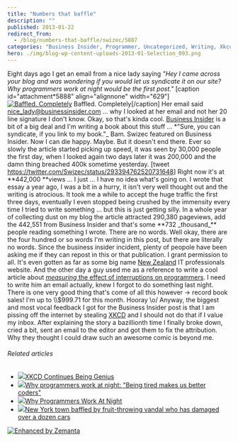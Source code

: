 ```yaml
---
title: "Numbers that baffle"
description: ""
published: 2013-01-22
redirect_from:
  - /blog/numbers-that-baffle/swizec/5887
categories: "Business Insider, Programmer, Uncategorized, Writing, Xkcd"
hero: ./img/blog-wp-content-uploads-2013-01-Selection_093.png
---
```


Eight days ago I get an email from a nice lady saying _"Hey I came across your blog and was wondering if you would let us syndicate it on our site? Why programmers work at night would be the first post."_ \[caption id="attachment*5888" align="alignnone" width="629"][![Baffled. Completely](./img/blog-wp-content-uploads-2013-01-Selection_093.png "Baffled. Completely")](http://www.businessinsider.com/why-programmers-work-at-night-2013-1) Baffled. Completely\[/caption] Her email said nice_lady@businessinsider.com ... why I looked at her email and not her 20 line signature I don't know. Okay, so that's kinda cool. [Business Insider](http://www.businessinsider.com "Business Insider") is a bit of a big deal and I'm writing a book about this stuff ... *"Sure, you can syndicate, if you link to my book."_ Bam. Swizec featured on Business Insider. Now I can die happy. Maybe. But it doesn't end there. Ever so slowly the article started picking up speed, it was seen by 30,000 people the first day, when I looked again two days later it was 200,000 and the damn thing breached 400k sometime yesterday. \[tweet <https://twitter.com/Swizec/status/293394762520731648>] Right now it's at **442,000 **views ... I just ... I have no idea what's going on. I wrote that essay a year ago, I was a bit in a hurry, it isn't very well thought out and the writing is atrocious. It took me a while to accept the huge traffic the first three days, eventually I even stopped being crushed by the immensity every time I tried to write something ... but this is just getting silly. In a whole year of collecting dust on my blog the article attracted 290,380 pageviews, add the 442,551 from Business Insider and that's some \*\*732 \_thousand_\*\* people reading something I wrote. There are no words. Well okay, there are the four hundred or so words I'm writing in this post, but there are literally no words. Since the business insider incident, plenty of peopole have been asking me if they can repost in this or that publication. I grant permission to all. It's even gotten as far as some big name [New Zealand](<http://maps.google.com/maps?ll=-41.2833333333,174.45&spn=10.0,10.0&q=-41.2833333333,174.45 (New%20Zealand)&t=h> "New Zealand") IT professionals website. And the other day a guy used me as a reference to write a cool article about _[measuring](http://blog.ninlabs.com/2013/01/programmer-interrupted/)_[ the effect of interruptions on programmers](http://blog.ninlabs.com/2013/01/programmer-interrupted/). I need to write him an email actually, knew I forgot to do something last night. There is one very good thing that's come of all this however -> record book sales! I'm up to \\\\\$999.71 for this month. Hooray \\o/ Anyway, the biggest and most vocal feedback I got for the Business Insider post is that I am pissing off the internet by stealing [XKCD](http://xkcd.com/ "Xkcd") and I should not do that if I value my inbox. After explaining the story a bazillionth time I finally broke down, cried a bit, sent an email to the editor and got them to fix the attribution. Why they thought I could draw such an awesome comic is beyond me.

###### Related articles

- [![](http://i.zemanta.com/139865237_80_80.jpg)](http://coltmonday.wordpress.com/2013/01/22/xkcd-contintues-being-genius/)[XKCD Continues Being Genius](http://coltmonday.wordpress.com/2013/01/22/xkcd-contintues-being-genius/)
- [![](http://i.zemanta.com/138526853_80_80.jpg)](http://www.whiteboardmag.com/why-programmers-work-at-night-being-tired-makes-us-better-coders/)[Why programmers work at night: "Being tired makes us better coders"](http://www.whiteboardmag.com/why-programmers-work-at-night-being-tired-makes-us-better-coders/)
- [![](http://i.zemanta.com/138571904_80_80.jpg)](http://danlargo.com/2013/01/16/why-programmers-work-at-night/)[Why Programmers Work At Night](http://danlargo.com/2013/01/16/why-programmers-work-at-night/)
- [![](http://i.zemanta.com/139574853_80_80.jpg)](http://www.foxnews.com/us/2013/01/21/new-york-town-baffled-by-fruit-throwing-vandal-who-has-damaged-over-dozen-cars/)[New York town baffled by fruit-throwing vandal who has damaged over a dozen cars](http://www.foxnews.com/us/2013/01/21/new-york-town-baffled-by-fruit-throwing-vandal-who-has-damaged-over-dozen-cars/)

[![Enhanced by Zemanta](http://img.zemanta.com/zemified_e.png?x-id=1e5ed322-316b-4673-8a37-701bb8833faa)](http://www.zemanta.com/?px "Enhanced by Zemanta")
